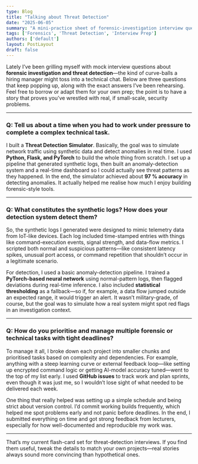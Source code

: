 ```yaml
---
type: Blog
title: "Talking about Threat Detection"
date: "2025-06-05"
summary: "A mini-practice sheet of forensic-investigation interview questions (and my own answers)"
tags: ['Forensics', 'Threat Detection', 'Interview Prep']
authors: ['default']
layout: PostLayout
draft: false
---
```


Lately I’ve been grilling myself with mock interview questions about **forensic investigation and threat detection**—the kind of curve-balls a hiring manager might toss into a technical chat. Below are three questions that keep popping up, along with the exact answers I’ve been rehearsing. Feel free to borrow or adapt them for your own prep; the point is to have a story that proves you’ve wrestled with real, if small-scale, security problems.

---

### Q: Tell us about a time when you had to work under pressure to complete a complex technical task.

I built a **Threat Detection Simulator**. Basically, the goal was to simulate network traffic using synthetic data and detect anomalies in real time. I used **Python, Flask, and PyTorch** to build the whole thing from scratch. I set up a pipeline that generated synthetic logs, then built an anomaly-detection system and a real-time dashboard so I could actually see threat patterns as they happened. In the end, the simulator achieved about **97 % accuracy** in detecting anomalies. It actually helped me realise how much I enjoy building forensic-style tools.

---

### Q: What constitutes the synthetic logs? How does your detection system detect them?

So, the synthetic logs I generated were designed to mimic telemetry data from IoT-like devices. Each log included time-stamped entries with things like command-execution events, signal strength, and data-flow metrics. I scripted both normal and suspicious patterns—like consistent latency spikes, unusual port access, or command repetition that shouldn’t occur in a legitimate scenario.

For detection, I used a basic anomaly-detection pipeline. I trained a **PyTorch-based neural network** using normal-pattern logs, then flagged deviations during real-time inference. I also included **statistical thresholding** as a fallback—so if, for example, a data flow jumped outside an expected range, it would trigger an alert. It wasn’t military-grade, of course, but the goal was to simulate how a real system might spot red flags in an investigation context.

---

### Q: How do you prioritise and manage multiple forensic or technical tasks with tight deadlines?

To manage it all, I broke down each project into smaller chunks and prioritised tasks based on complexity and dependencies. For example, anything with a steep learning curve or external feedback loop—like setting up encrypted command logic or getting AI-model accuracy tuned—went to the top of my list early. I used **GitHub issues** to track work and plan sprints, even though it was just me, so I wouldn’t lose sight of what needed to be delivered each week.

One thing that really helped was setting up a simple schedule and being strict about version control. I’d commit working builds frequently, which helped me spot problems early and not panic before deadlines. In the end, I submitted everything on time and got strong feedback from lecturers, especially for how well-documented and reproducible my work was.

---

That’s my current flash-card set for threat-detection interviews. If you find them useful, tweak the details to match your own projects—real stories always sound more convincing than hypothetical ones. 
